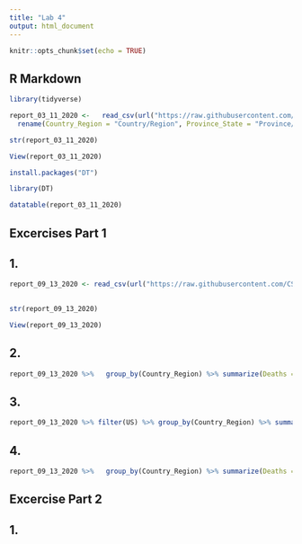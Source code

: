 ```yaml
---
title: "Lab 4"
output: html_document
---
```


```r
knitr::opts_chunk$set(echo = TRUE)
```

## R Markdown

```r
library(tidyverse)
```

```r
report_03_11_2020 <-   read_csv(url("https://raw.githubusercontent.com/CSSEGISandData/COVID-19/master/csse_covid_19_data/csse_covid_19_daily_reports/03-11-2020.csv")) %>%
  rename(Country_Region = "Country/Region", Province_State = "Province/State")
```
```r
str(report_03_11_2020)
```
```r
View(report_03_11_2020)
```

```r
install.packages("DT")
```

```r
library(DT)
```
```r
datatable(report_03_11_2020)
```
## Excercises Part 1

## 1. 

```r
report_09_13_2020 <- read_csv(url("https://raw.githubusercontent.com/CSSEGISandData/COVID-19/master/csse_covid_19_data/csse_covid_19_daily_reports/09-13-2020.csv")) 
 
```

```r
str(report_09_13_2020)
```

```r
View(report_09_13_2020)
```

## 2. 

```r
report_09_13_2020 %>%   group_by(Country_Region) %>% summarize(Deaths = sum(Deaths, na.rm = TRUE))
```

## 3. 

```r
report_09_13_2020 %>% filter(US) %>% group_by(Country_Region) %>% summarize(Deaths = sum(Deaths, na.rm = TRUE))
```

## 4.
```r
report_09_13_2020 %>%   group_by(Country_Region) %>% summarize(Deaths = sum(Deaths, na.rm = TRUE)) %>% arrange(desc(Deaths)) %>% slice_max(Deaths, n = (10))
```

## Excercise Part 2 

## 1. 


